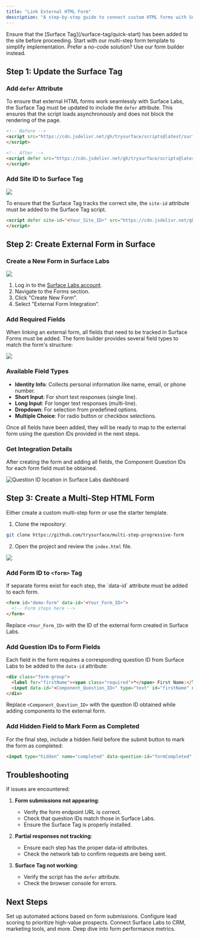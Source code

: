 ```yaml
---
title: "Link External HTML Form"
description: "A step-by-step guide to connect custom HTML forms with Surface Labs for partial response tracking, workflows, lead scoring, and enrichment"
---
```


<Warning icon="lightbulb">
  Ensure that the [Surface Tag](/surface-tag/quick-start) has been added to the site before proceeding.
</Warning>

<CardGroup cols={2}>
  <Card title="Use Our Template" icon="github" href="https://github.com/trysurface/multi-step-progressive-form">
    Start with our multi-step form template to simplify implementation.
  </Card>
  <Card title="Form Builder" icon="wand-magic-sparkles" href="/surface-forms/form-builder">
    Prefer a no-code solution? Use our form builder instead.
  </Card>
</CardGroup>

## Step 1: Update the Surface Tag
### Add `defer` Attribute
To ensure that external HTML forms work seamlessly with Surface Labs, the Surface Tag must be updated to include the `defer` attribute. This ensures that the script loads asynchronously and does not block the rendering of the page.

```html
<!-- Before -->
<script src="https://cdn.jsdelivr.net/gh/trysurface/scripts@latest/surface_tag.min.js">
</script>

<!-- After -->
<script defer src="https://cdn.jsdelivr.net/gh/trysurface/scripts@latest/surface_tag.min.js">
</script>
```

### Add Site ID to Surface Tag
<Frame>
  <img src="/images/external-form/5.png" />
</Frame>

To ensure that the Surface Tag tracks the correct site, the `site-id` attribute must be added to the Surface Tag script.

```html
<script defer site-id="<Your_Site_ID>" src="https://cdn.jsdelivr.net/gh/trysurface/scripts@latest/surface_tag.min.js">
</script>
```

## Step 2: Create External Form in Surface
### Create a New Form in Surface Labs

<Frame>
  <img src="/images/external-form/1.png" />
</Frame>

1. Log in to the [Surface Labs account](https://app.surfacelabs.com).
2. Navigate to the Forms section.
3. Click "Create New Form".
4. Select "External Form Integration".

### Add Required Fields

When linking an external form, all fields that need to be tracked in Surface Forms must be added. The form builder provides several field types to match the form's structure:

<Frame>
  <img src="/images/external-form/2.png" />
</Frame>

### Available Field Types

- **Identity Info**: Collects personal information like name, email, or phone number.
- **Short Input**: For short text responses (single line).
- **Long Input**: For longer text responses (multi-line).
- **Dropdown**: For selection from predefined options.
- **Multiple Choice**: For radio button or checkbox selections.

Once all fields have been added, they will be ready to map to the external form using the question IDs provided in the next steps.

### Get Integration Details

After creating the form and adding all fields, the Component Question IDs for each form field must be obtained.

<Frame>
  <img src="/images/external-form/3.png" alt="Question ID location in Surface Labs dashboard" />
</Frame>

## Step 3: Create a Multi-Step HTML Form

Either create a custom multi-step form or use the starter template.

1. Clone the repository:
```bash
git clone https://github.com/trysurface/multi-step-progressive-form
```

2. Open the project and review the `index.html` file.

<Frame>
  <img src="/images/external-form/4.png" />
</Frame>

### Add Form ID to `<form>` Tag

<Info>
  If separate forms exist for each step, the `data-id` attribute must be added to each form.
</Info>

```html
<form id="demo-form" data-id="<Your_Form_ID>">
  <!-- Form steps here -->
</form>
```

Replace `<Your_Form_ID>` with the ID of the external form created in Surface Labs.

### Add Question IDs to Form Fields

Each field in the form requires a corresponding question ID from Surface Labs to be added to the `data-id` attribute:

```html
<div class="form-group">
  <label for="firstName"><span class="required">*</span> First Name:</label>
  <input data-id="<Component_Question_ID>" type="text" id="firstName" name="firstName" placeholder="First Name" class="input-field" required>
</div>
```

Replace `<Component_Question_ID>` with the question ID obtained while adding components to the external form.

### Add Hidden Field to Mark Form as Completed
For the final step, include a hidden field before the submit button to mark the form as completed:

```html
<input type="hidden" name="completed" data-question-id="formCompleted" value="true">
```

## Troubleshooting

If issues are encountered:

1. **Form submissions not appearing**:
   - Verify the form endpoint URL is correct.
   - Check that question IDs match those in Surface Labs.
   - Ensure the Surface Tag is properly installed.

2. **Partial responses not tracking**:
   - Ensure each step has the proper data-id attributes.
   - Check the network tab to confirm requests are being sent.

3. **Surface Tag not working**:
   - Verify the script has the `defer` attribute.
   - Check the browser console for errors.

## Next Steps

<CardGroup cols={2}>
  <Card title="Configure Workflows" icon="bolt" href="/workflows/overview">
    Set up automated actions based on form submissions.
  </Card>
  <Card title="Lead Scoring" icon="chart-line" href="/leads/lead-score">
    Configure lead scoring to prioritize high-value prospects.
  </Card>
  <Card title="Integrations" icon="plug" href="/integrations/slack/overview">
    Connect Surface Labs to CRM, marketing tools, and more.
  </Card>
  <Card title="Analytics (Coming Soon)" icon="chart-pie">
    Deep dive into form performance metrics.
  </Card>
</CardGroup>
